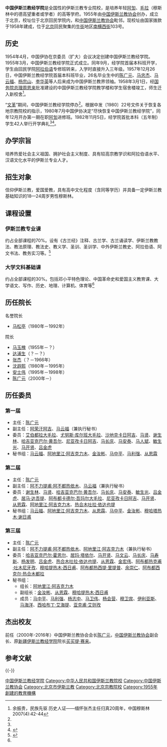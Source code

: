 {{expand|time=2011-10-13T09:22:14+00:00}}

{{Infobox University
|Name=中国伊斯兰教经学院|
|EnglishName=China Islamic Institute
|SealImage=
|SealInfo＝
|Motto=
|Established=1955年11月21日
|Type=公立，宗教院校|
|President=
| President_title_1 ＝
| President_1 =
|Location={{CHN}}[[北京市|北京市]][[西城区|西城区]][[南横西街|南横西街]]103号|
| Campus =
| AreaTotal =	
| Nickname =	
| Celebration = 	
| Mascot =	
| Telephone =
|Website=
}}
{{中国伊斯兰教}}
'''中国伊斯兰教经学院'''是全国性的伊斯兰教专业院校，是培养年轻[[阿訇|阿訇]]、[[毛拉|毛拉]]（穆斯林中的德高望重者或学者）的高等学府。1955年由[[中国伊斯兰教协会|中国伊斯兰教协会]]创办，成立于北京，校址位于北京回民学院内，和[[中国伊斯兰教协会|中国伊斯兰教协会]]毗邻。现校址由国家拨款于1958年建成，位于[[北京|北京]]回民聚集的[[牛街|牛街]]地区[[南横西街|南横西街]]103号。

== 历史 ==
1954年4月，中国伊协在京委员（扩大）会议决定创建中国伊斯兰教经学院。1955年3月，中国伊斯兰教经学院正式成立。同年9月，经学院首届本科班开学，学生由回民学院[[阿拉伯语|阿拉伯语]]专修班转来，入学时直接升入三年级。1957年12月26日，中国伊斯兰教经学院首届本科班毕业，26名毕业生中的[[陈广元|陈广元]]、[[马忠杰|马忠杰]]、[[马云福|马云福]]、[[杨宗山|杨宗山]]、[[李华英|李华英]]等人后来成为中国伊斯兰教界领袖。1958年3月1日，经[[中华人民共和国国务院总理|国务院总理]][[周恩来|周恩来]]批准建设的中国伊斯兰教经学院教学楼和学生宿舍楼竣工，师生迁入新校舍<ref name=yuzhgui>余振贵，民族先驱 历史人证——缅怀张杰主任归真20周年，中国穆斯林2007(4):42-44</ref>。

“[[文革|文革]]”期间，中国伊斯兰教经学院停办<ref name=yuzhgui/>。根据中发〔1980〕22号文件关于恢复各地宗教院校的指示，1980年7月中国伊协决定“尽快恢复中国伊斯兰教经学院”，同年12月开办第一期在职[[阿訇|阿訇]]进修班。1982年11月5日，经学院首批本科（五年制）学生42人举行开学典礼<ref name=yuzhgui/><ref>{{Cite web |url = http://www.chinaislam.net.cn/about/xhgk/dashiji/201206/01-1035.html |title = 五十年大事记精选 |author =  |date = 2012-06-01 |publisher = 中国伊斯兰教协会 |language =  |accessdate =  |quote =  |archive-date = 2018-02-22 |archive-url = https://web.archive.org/web/20180222044317/http://www.chinaislam.net.cn/about/xhgk/dashiji/201206/01-1035.html |dead-url = no }}</ref>。

==办学宗旨==
培养热爱社会主义祖国、拥护社会主义制度、具有较高宗教学识和阿拉伯语水平、汉语文化水平的伊斯兰专业人才。
==招生对象==
信仰伊斯兰教，爱国爱教，具有高中文化程度（含同等学历）并具备一定伊斯兰教基础知识的18—24周岁男性穆斯林。

==课程设置==
===伊斯兰教专业课===
约占全部课程的70%。设有《古兰经》注释、古兰学、古兰诵读学、伊斯兰教教法、教法原理、教法史、教义学、圣训、圣训学、中外伊斯兰教史、阿拉伯语、阿文书法、教务实习等。<ref name="简介">{{Cite web|title=中国伊斯兰教经学院简介|url=http://www.chinaislam.net.cn/cms/zjjy/xylist/1/about/201207/27-2725.html|accessdate=|work=中国伊斯兰教协会|archive-date=2019-05-11|archive-url=https://web.archive.org/web/20190511042506/http://www.chinaislam.net.cn/cms/zjjy/xylist/1/about/201207/27-2725.html|dead-url=no}}</ref>

===大学文科基础课===
约占全部课程的30%。包括邓小平特色理论、中国革命史和爱国主义教育课、大学语文、写作、历史、地理、计算机、体育等<ref name="简介"/>

==历任院长==
;名誉院长
*[[马松亭|马松亭]]（1980年－1992年）

;院长
*[[马玉槐|马玉槐]]（1955年－？）
*[[达浦生|达浦生]]（？－？）
*[[张杰_(中国伊斯兰教协会会长)|张杰]]（？－1966年）
*[[沈遐熙|沈遐熙]]（1980年－1995年）
*[[安士伟|安士伟]]（1995年－1998年）
*[[陈广元|陈广元]]（2000年－）

== 历任委员 ==
=== 第一届 ===
* 主任：[[陈广元|陈广元]]
* 副主任：[[阿荣汗阿吉|阿荣汗阿吉]]、[[马云福|马云福]]（兼执行秘书）
* 委员：[[艾伯都拉大毛拉|艾伯都拉大毛拉]]、[[尤努斯·库尔班大毛拉|尤努斯·库尔班大毛拉]]、[[沙地克卡日阿吉|沙地克卡日阿吉]]、[[马贤_(1929年)|马贤]]、[[谢生林|谢生林]]、[[哈吉亚克巴尔·黄吾尔|哈吉亚克巴尔·黄吾尔]]、[[尼亚孜卡日阿吉|尼亚孜卡日阿吉]]、[[马长庆|马长庆]]、[[马安泰|马安泰]]、[[马人斌|马人斌]]、[[敏生光|敏生光]]、[[马开贤|马开贤]]、[[吕金虎_(阿訇)|吕金虎]]
* 秘书组：[[马云福|马云福]]、[[阿地里江·阿吉克力木|阿地里江·阿吉克力木]]、[[金汝彬|金汝彬]]、[[马中平|马中平]]、[[马利强|马利强]]、[[从恩霖|从恩霖]]

=== 第二届 ===
* 主任：[[陈广元|陈广元]]
* 副主任：[[阿不力提甫·阿不都热依木|阿不力提甫·阿不都热依木]]、[[马云福|马云福]]（兼执行秘书）
* 委员：[[谢生林|谢生林]]、[[马贤_(1929年)|马贤]]、[[哈吉亚克巴尔·黄吾尔|哈吉亚克巴尔·黄吾尔]]、[[马长庆|马长庆]]、[[马安泰|马安泰]]、[[敏生光|敏生光]]、[[吕金虎_(阿訇)|吕金虎]]、[[居马·达吾提|居马·达吾提]]、[[阿布都卡德尔·吾玛尔大毛拉|阿布都卡德尔·吾玛尔大毛拉]]、[[尼亚孜卡日阿吉|尼亚孜卡日阿吉]]、[[马开贤|马开贤]]、[[从恩霖|从恩霖]]、[[阿地里江·阿吉克力木|阿地里江·阿吉克力木]]、[[热合木吐拉·依达也提|热合木吐拉·依达也提]]
* 秘书组：[[马云福|马云福]]、[[阿地里江·阿吉克力木|阿地里江·阿吉克力木]]、[[从恩霖|从恩霖]]、[[马中平|马中平]]、[[金汝彬|金汝彬]]、[[穆哈塔热木·谢日甫|穆哈塔热木·谢日甫]]

=== 第三届 ===
* 主任：[[陈广元|陈广元]]
* 副主任：[[阿不力提甫·阿不都热依木|阿不力提甫·阿不都热依木]]、[[阿地里江·阿吉克力木|阿地里江·阿吉克力木]]（兼执行秘书）
* 委员：[[哈吉亚克巴尔·霍恩尔|哈吉亚克巴尔·霍恩尔]]、[[居玛·塔依尔|居玛·塔依尔]]、[[马开贤|马开贤]]、[[马文云|马文云]]、[[马长庆|马长庆]]、[[马寿新|马寿新]]、[[杨发明|杨发明]]、[[吕金虎_(阿訇)|吕金虎]]、[[热合木吐拉·依达也提|热合木吐拉·依达也提]]、[[从恩霖|从恩霖]]、[[金宏伟|金宏伟]]、[[阿布都热克甫·吐木尼牙孜|阿布都热克甫·吐木尼牙孜]]、[[穆哈提热木·西日甫|穆哈提热木·西日甫]]、[[阿布都热西提·里提普|阿布都热西提·里提普]]、[[余崇仁|余崇仁]]、[[阿布都西克尔·热合木都拉|阿布都西克尔·热合木都拉]]
* 秘书组：
** 组长：[[阿地里江·阿吉克力木|阿地里江·阿吉克力木]]
** 副组长：[[金汝彬|金汝彬]]、[[从恩霖|从恩霖]]、[[穆哈提热木·西日甫|穆哈提热木·西日甫]]
** 成员：[[马中平|马中平]]、[[马利强|马利强]]、[[杨志中|杨志中]]、[[马卫伟|马卫伟]]、[[杨会营|杨会营]]、[[穆卫宾|穆卫宾]]、[[伊利亚斯|伊利亚斯]]、[[马海洋|马海洋]]、[[西哈布丁·艾海提|西哈布丁·艾海提]]、[[亚克甫·艾则孜|亚克甫·艾则孜]]

== 杰出校友 ==
前任（2000年-2016年）中国伊斯兰教协会会长[[陈广元|陈广元]]，[[中国伊斯兰教协会|中国伊斯兰教协会]]副会长、原[[新疆伊斯兰教经学院|新疆伊斯兰教经学院]]院长[[买买提·赛来|买买提·赛来]]。

== 参考文献 ==
{{Reflist}}

{{-}}
{{中国内地宗教院校}}

[[Category:中国伊斯兰教经学院|]]
[[Category:中华人民共和国伊斯兰教院校|Category:中华人民共和国伊斯兰教院校]]
[[Category:中国伊斯兰教协会|Category:中国伊斯兰教协会]]
[[Category:北京市伊斯兰教|Category:北京市伊斯兰教]]
[[Category:北京宗教院校|Category:北京宗教院校]]
[[Category:1955年創建的教育機構|Category:1955年創建的教育機構]]